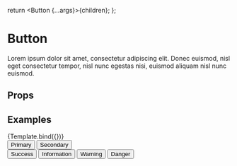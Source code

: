 
<Meta title="Atoms/Button" component={Button} />

  return <Button {...args}>{children}</Button>;
};

# Button

Lorem ipsum dolor sit amet, consectetur adipiscing elit. Donec euismod, nisl eget consectetur tempor, nisl nunc egestas nisi, euismod aliquam nisl nunc euismod.

## Props

<Props of={Button} />

## Examples

<Preview>
  <Story
    name="Default"
    args={{
      theme: "primary",
      children: "Click Me!",
    }}
    argTypes={{
      theme: {
        options: ["primary", "secondary", "success", "info", "warn", "danger"],
        control: { type: "radio" },
      },
    }}
  >
    {Template.bind({})}
  </Story>
  <Story name="Themes">
    <div className="space-x-2 mb-4">
      <Button theme="primary">Primary</Button>
      <Button theme="secondary">Secondary</Button>
    </div>
    <div className="space-x-2 mb-4">
      <Button theme="success">Success</Button>
      <Button theme="info">Information</Button>
      <Button theme="warn">Warning</Button>
      <Button theme="danger">Danger</Button>
    </div>
  </Story>
</Preview>
